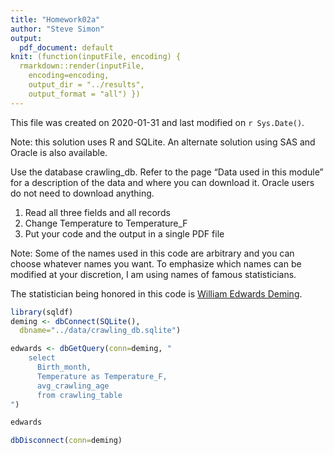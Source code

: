 ```yaml
---
title: "Homework02a"
author: "Steve Simon"
output:
  pdf_document: default
knit: (function(inputFile, encoding) {
  rmarkdown::render(inputFile, 
    encoding=encoding,
    output_dir = "../results", 
    output_format = "all") })  
---
```


This file was created on 2020-01-31 and last modified on `r Sys.Date()`.

Note: this solution uses R and SQLite. An alternate solution using SAS and Oracle is also available.

Use the database crawling_db. Refer to the page "Data used in this module" for a description of the data and where you can download it. Oracle users do not need to download anything.

1. Read all three fields and all records
2. Change Temperature to Temperature_F
3. Put your code and the output in a single PDF file

Note: Some of the names used in this code are arbitrary and you can choose whatever names you want. To emphasize which names can be modified at your discretion, I am using names of famous statisticians.

The statistician being honored in this code is [William Edwards Deming](https://en.wikipedia.org/wiki/W._Edwards_Deming).

```r
library(sqldf)
deming <- dbConnect(SQLite(),
  dbname="../data/crawling_db.sqlite")

edwards <- dbGetQuery(conn=deming, "
    select
      Birth_month,
      Temperature as Temperature_F,
      avg_crawling_age
      from crawling_table
")

edwards

dbDisconnect(conn=deming)
```